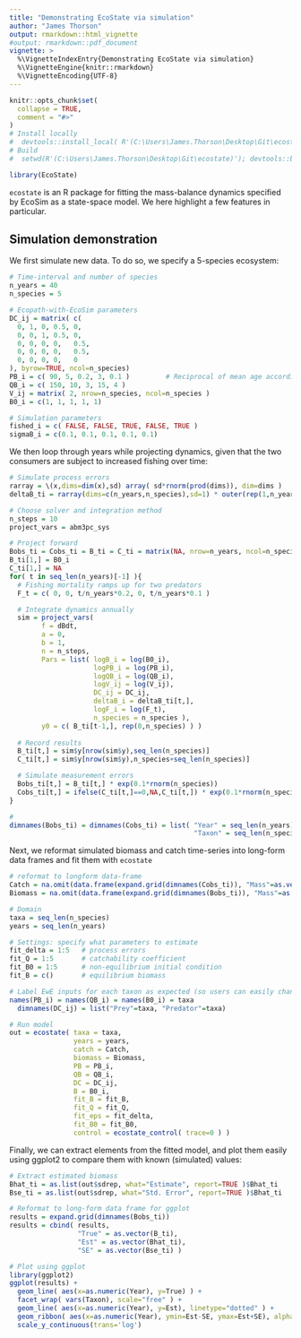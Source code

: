 ```yaml
---
title: "Demonstrating EcoState via simulation"
author: "James Thorson"
output: rmarkdown::html_vignette
#output: rmarkdown::pdf_document
vignette: >
  %\VignetteIndexEntry{Demonstrating EcoState via simulation}
  %\VignetteEngine{knitr::rmarkdown}
  %\VignetteEncoding{UTF-8}
---
```


```r
knitr::opts_chunk$set(
  collapse = TRUE,
  comment = "#>"
)
# Install locally
#  devtools::install_local( R'(C:\Users\James.Thorson\Desktop\Git\ecostate)', force=TRUE )
# Build
#  setwd(R'(C:\Users\James.Thorson\Desktop\Git\ecostate)'); devtools::build_rmd("vignettes/simulation.Rmd"); rmarkdown::render( "vignettes/simulation.Rmd", rmarkdown::pdf_document())
```

```r
library(EcoState)
```

`ecostate` is an R package for fitting the mass-balance dynamics specified by EcoSim as a state-space model.   We here highlight a few features in particular.

## Simulation demonstration

We first simulate new data.  To do so, we specify a 5-species ecosystem:

```r
# Time-interval and number of species
n_years = 40
n_species = 5

# Ecopath-with-EcoSim parameters
DC_ij = matrix( c(
  0, 1, 0, 0.5, 0,
  0, 0, 1, 0.5, 0,
  0, 0, 0, 0,   0.5,
  0, 0, 0, 0,   0.5,
  0, 0, 0, 0,   0
), byrow=TRUE, ncol=n_species)
PB_i = c( 90, 5, 0.2, 3, 0.1 )         # Reciprocal of mean age according to Polovina-1984 ~= M
QB_i = c( 150, 10, 3, 15, 4 )
V_ij = matrix( 2, nrow=n_species, ncol=n_species )
B0_i = c(1, 1, 1, 1, 1)

# Simulation parameters
fished_i = c( FALSE, FALSE, TRUE, FALSE, TRUE )
sigmaB_i = c(0.1, 0.1, 0.1, 0.1, 0.1)
```

We then loop through years while projecting dynamics, given that the two consumers are subject to increased fishing over time:

```r
# Simulate process errors
rarray = \(x,dims=dim(x),sd) array( sd*rnorm(prod(dims)), dim=dims )
deltaB_ti = rarray(dims=c(n_years,n_species),sd=1) * outer(rep(1,n_years),sigmaB_i)

# Choose solver and integration method
n_steps = 10
project_vars = abm3pc_sys

# Project forward
Bobs_ti = Cobs_ti = B_ti = C_ti = matrix(NA, nrow=n_years, ncol=n_species )
B_ti[1,] = B0_i
C_ti[1,] = NA
for( t in seq_len(n_years)[-1] ){
  # Fishing mortality ramps up for two predators
  F_t = c( 0, 0, t/n_years*0.2, 0, t/n_years*0.1 )

  # Integrate dynamics annually
  sim = project_vars(
        f = dBdt,
        a = 0, 
        b = 1,
        n = n_steps,
        Pars = list( logB_i = log(B0_i),
                     logPB_i = log(PB_i),
                     logQB_i = log(QB_i),
                     logV_ij = log(V_ij),
                     DC_ij = DC_ij,
                     deltaB_i = deltaB_ti[t,],
                     logF_i = log(F_t),
                     n_species = n_species ),
        y0 = c( B_ti[t-1,], rep(0,n_species) ) )
  
  # Record results
  B_ti[t,] = sim$y[nrow(sim$y),seq_len(n_species)]
  C_ti[t,] = sim$y[nrow(sim$y),n_species+seq_len(n_species)]

  # Simulate measurement errors
  Bobs_ti[t,] = B_ti[t,] * exp(0.1*rnorm(n_species))
  Cobs_ti[t,] = ifelse(C_ti[t,]==0,NA,C_ti[t,]) * exp(0.1*rnorm(n_species))
}

#
dimnames(Bobs_ti) = dimnames(Cobs_ti) = list( "Year" = seq_len(n_years),
                                              "Taxon" = seq_len(n_species) ) 
```

Next, we reformat simulated biomass and catch time-series into long-form data frames and fit them with `ecostate`

```r
# reformat to longform data-frame
Catch = na.omit(data.frame(expand.grid(dimnames(Cobs_ti)), "Mass"=as.vector(Cobs_ti)))
Biomass = na.omit(data.frame(expand.grid(dimnames(Bobs_ti)), "Mass"=as.vector(Bobs_ti)))

# Domain
taxa = seq_len(n_species)
years = seq_len(n_years)

# Settings: specify what parameters to estimate
fit_delta = 1:5   # process errors
fit_Q = 1:5       # catchability coefficient
fit_B0 = 1:5      # non-equilibrium initial condition
fit_B = c()       # equilibrium biomass

# Label EwE inputs for each taxon as expected (so users can easily change taxa)
names(PB_i) = names(QB_i) = names(B0_i) = taxa
  dimnames(DC_ij) = list("Prey"=taxa, "Predator"=taxa)

# Run model
out = ecostate( taxa = taxa,
                years = years,
                catch = Catch,
                biomass = Biomass,
                PB = PB_i,
                QB = QB_i,
                DC = DC_ij,
                B = B0_i,
                fit_B = fit_B,
                fit_Q = fit_Q,
                fit_eps = fit_delta,
                fit_B0 = fit_B0,
                control = ecostate_control( trace=0 ) )
```

Finally, we can extract elements from the fitted model, and plot them easily using ggplot2 to compare them with known (simulated) values:

```r
# Extract estimated biomass
Bhat_ti = as.list(out$sdrep, what="Estimate", report=TRUE )$Bhat_ti
Bse_ti = as.list(out$sdrep, what="Std. Error", report=TRUE )$Bhat_ti

# Reformat to long-form data frame for ggplot
results = expand.grid(dimnames(Bobs_ti))
results = cbind( results, 
                 "True" = as.vector(B_ti),
                 "Est" = as.vector(Bhat_ti),
                 "SE" = as.vector(Bse_ti) )

# Plot using ggplot
library(ggplot2)
ggplot(results) + 
  geom_line( aes(x=as.numeric(Year), y=True) ) + 
  facet_wrap( vars(Taxon), scale="free" ) +
  geom_line( aes(x=as.numeric(Year), y=Est), linetype="dotted" ) +
  geom_ribbon( aes(x=as.numeric(Year), ymin=Est-SE, ymax=Est+SE), alpha=0.2) +
  scale_y_continuous(trans='log')                
```

